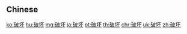 {{also|破壞}}
==Chinese==
{{zh-see|破壞}}

[[ko:破坏]]
[[hu:破坏]]
[[mg:破坏]]
[[ja:破坏]]
[[pt:破坏]]
[[th:破坏]]
[[chr:破坏]]
[[uk:破坏]]
[[zh:破坏]]